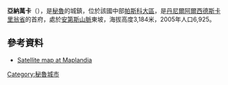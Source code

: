 '''亞納萬卡'''（{{lang-es|Yanahuanca}}），是[[秘魯|秘魯]]的城鎮，位於該國中部[[帕斯科大區|帕斯科大區]]，是[[丹尼爾阿爾西德斯卡里翁省|丹尼爾阿爾西德斯卡里翁省]]的首府，處於[[安第斯山脈|安第斯山脈]]東坡，海拔高度3,184米，2005年人口6,925。

==參考資料==
*[http://www.maplandia.com/peru/pasco/daniel-carrion/yanahuanca/ Satellite map at Maplandia] {{Wayback|url=http://www.maplandia.com/peru/pasco/daniel-carrion/yanahuanca/ |date=20190802235822 }}

{{Coord|10|29|29|S|76|30|49|W|region:PE_type:city|display=title}}

{{Peru-geo-stub}}
[[Category:秘魯城市|Category:秘魯城市]]